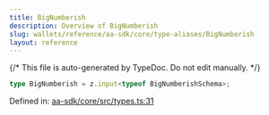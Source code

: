 ```yaml
---
title: BigNumberish
description: Overview of BigNumberish
slug: wallets/reference/aa-sdk/core/type-aliases/BigNumberish
layout: reference
---
```


{/* This file is auto-generated by TypeDoc. Do not edit manually. */}

```ts
type BigNumberish = z.input<typeof BigNumberishSchema>;
```

Defined in: [aa-sdk/core/src/types.ts:31](https://github.com/alchemyplatform/aa-sdk/blob/17aad1f572375d42a06c7e3238078a88a435d459/aa-sdk/core/src/types.ts#L31)
